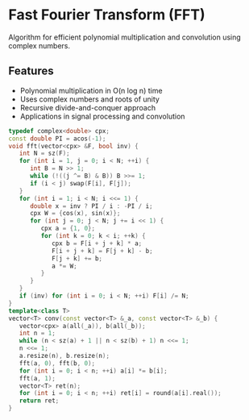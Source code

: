 # Fast Fourier Transform (FFT)

Algorithm for efficient polynomial multiplication and convolution using complex numbers.

## Features
- Polynomial multiplication in O(n log n) time
- Uses complex numbers and roots of unity
- Recursive divide-and-conquer approach
- Applications in signal processing and convolution

```cpp
typedef complex<double> cpx;
const double PI = acos(-1);
void fft(vector<cpx> &F, bool inv) {
   int N = sz(F);
   for (int i = 1, j = 0; i < N; ++i) {
      int B = N >> 1;
      while (!((j ^= B) & B)) B >>= 1;
      if (i < j) swap(F[i], F[j]);
   }
   for (int i = 1; i < N; i <<= 1) {
      double x = inv ? PI / i : -PI / i;
      cpx W = {cos(x), sin(x)};
      for (int j = 0; j < N; j += i << 1) {
         cpx a = {1, 0};
         for (int k = 0; k < i; ++k) {
            cpx b = F[i + j + k] * a;
            F[i + j + k] = F[j + k] - b;
            F[j + k] += b;
            a *= W;
         }
      }
   }
   if (inv) for (int i = 0; i < N; ++i) F[i] /= N;
}
template<class T>
vector<T> conv(const vector<T> &_a, const vector<T> &_b) {
   vector<cpx> a(all(_a)), b(all(_b));
   int n = 1;
   while (n < sz(a) + 1 || n < sz(b) + 1) n <<= 1;
   n <<= 1;
   a.resize(n), b.resize(n);
   fft(a, 0), fft(b, 0);
   for (int i = 0; i < n; ++i) a[i] *= b[i];
   fft(a, 1);
   vector<T> ret(n);
   for (int i = 0; i < n; ++i) ret[i] = round(a[i].real());
   return ret;
}
```
